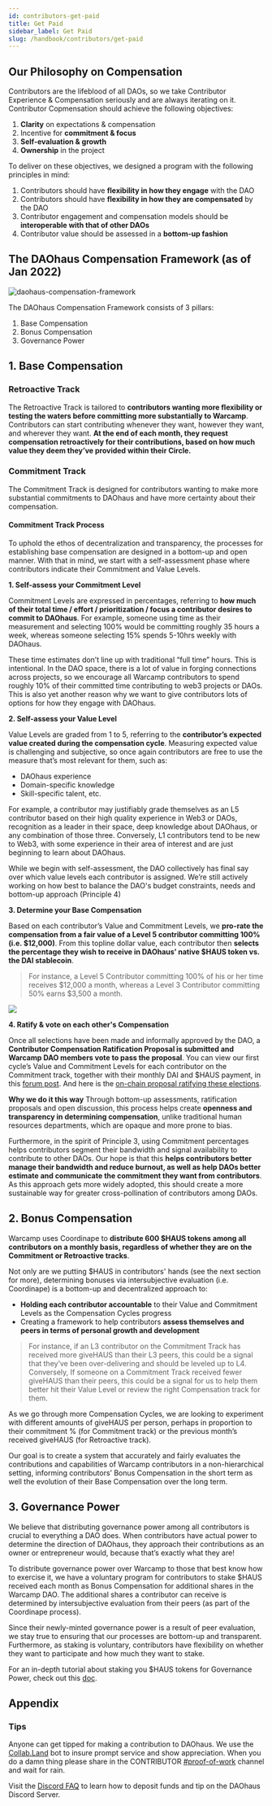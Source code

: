 ```yaml
---
id: contributors-get-paid
title: Get Paid
sidebar_label: Get Paid
slug: /handbook/contributors/get-paid
---
```


## Our Philosophy on Compensation 

Contributors are the lifeblood of all DAOs, so we take Contributor Experience & Compensation seriously and are always iterating on it. Contributor Copmensation should achieve the following objectives:
1. **Clarity** on expectations & compensation
2. Incentive for **commitment & focus**
3. **Self-evaluation & growth**
4. **Ownership** in the project

To deliver on these objectives, we designed a program with the following principles in mind: 
1. Contributors should have **flexibility in how they engage** with the DAO
2. Contributors should have **flexibility in how they are compensated** by the DAO
3. Contributor engagement and compensation models should be **interoperable with that of other DAOs**
4. Contributor value should be assessed in a **bottom-up fashion**

## The DAOhaus Compensation Framework (as of Jan 2022)

![daohaus-compensation-framework](https://cdn.substack.com/image/fetch/w_1100,c_limit,f_auto,q_auto:good,fl_progressive:steep/https%3A%2F%2Fbucketeer-e05bbc84-baa3-437e-9518-adb32be77984.s3.amazonaws.com%2Fpublic%2Fimages%2F24fa3079-7494-44f6-8ada-51dca896675b_1600x1090.png) 

The DAOhaus Compensation Framework consists of 3 pillars: 
1. Base Compensation 
2. Bonus Compensation 
3. Governance Power 

## 1. Base Compensation 

### Retroactive Track

The Retroactive Track is tailored to **contributors wanting more flexibility or testing the waters before committing more substantially to Warcamp**. Contributors can start contributing whenever they want, however they want, and wherever they want. **At the end of each month, they request compensation retroactively for their contributions, based on how much value they deem they’ve provided within their Circle.**

### Commitment Track

The Commitment Track is designed for contributors wanting to make more substantial commitments to DAOhaus and have more certainty about their compensation.

#### Commitment Track Process

To uphold the ethos of decentralization and transparency, the processes for establishing base compensation are designed in a bottom-up and open manner. With that in mind, we start with a self-assessment phase where contributors indicate their Commitment and Value Levels. 

**1. Self-assess your Commitment Level** 

Commitment Levels are expressed in percentages, referring to **how much of their total time / effort / prioritization / focus a contributor desires to commit to DAOhaus**. For example, someone using time as their measurement and selecting 100% would be committing roughly 35 hours a week, whereas someone selecting 15% spends 5-10hrs weekly with DAOhaus. 

These time estimates don’t line up with traditional “full time” hours. This is intentional. In the DAO space, there is a lot of value in forging connections across projects, so we encourage all Warcamp contributors to spend roughly 10% of their committed time contributing to web3 projects or DAOs. This is also yet another reason why we want to give contributors lots of options for how they engage with DAOhaus.

**2. Self-assess your Value Level** 

Value Levels are graded from 1 to 5, referring to the **contributor’s expected value created during the compensation cycle**. Measuring expected value is challenging and subjective, so once again contributors are free to use the measure that’s most relevant for them, such as: 
- DAOhaus experience
- Domain-specific knowledge
- Skill-specific talent, etc. 

For example, a contributor may justifiably grade themselves as an L5 contributor based on their high quality experience in Web3 or DAOs, recognition as a leader in their space, deep knowledge about DAOhaus, or any combination of those three. Conversely, L1 contributors tend to be new to Web3, with some experience in their area of interest and are just beginning to learn about DAOhaus. 

While we begin with self-assessment, the DAO collectively has final say over which value levels each contributor is assigned. We’re still actively working on how best to balance the DAO's budget constraints, needs and bottom-up approach (Principle 4)

**3. Determine your Base Compensation** 

Based on each contributor’s Value and Commitment Levels, we **pro-rate the compensation from a fair value of a Level 5 contributor committing 100% (i.e. $12,000)**. From this topline dollar value, each contributor then **selects the percentage they wish to receive in DAOhaus’ native $HAUS token vs. the DAI stablecoin**. 

> For instance, a Level 5 Contributor committing 100% of his or her time receives $12,000 a month, whereas a Level 3 Contributor committing 50% earns $3,500 a month. 

![](https://cdn.substack.com/image/fetch/w_1100,c_limit,f_auto,q_auto:good,fl_progressive:steep/https%3A%2F%2Fbucketeer-e05bbc84-baa3-437e-9518-adb32be77984.s3.amazonaws.com%2Fpublic%2Fimages%2F1e1a6f89-7314-4d1f-9a91-bf4f2298421d_1600x1090.png)

**4. Ratify & vote on each other's Compensation** 

Once all selections have been made and informally approved by the DAO, a **Contributor Compensation Ratification Proposal is submitted and Warcamp DAO members vote to pass the proposal**. You can view our first cycle’s Value and Commitment Levels for each contributor on the Commitment track, together with their monthly DAI and $HAUS payment, in this [forum post](https://forum.daohaus.club/t/compensation-cycle-1-contributor-commitments-ratification-proposal/3578). And here is the [on-chain proposal ratifying these elections](https://app.daohaus.club/dao/0x64/0xef3d8c4fbb1860fceab16595db7e650cd5ad51c1/proposals/76).

**Why we do it this way** 
Through bottom-up assessments, ratification proposals and open discussion, this process helps create **openness and transparency in determining compensation**, unlike traditional human resources departments, which are opaque and more prone to bias.

Furthermore, in the spirit of Principle 3, using Commitment percentages helps contributors segment their bandwidth and signal availability to contribute to other DAOs. Our hope is that this **helps contributors better manage their bandwidth and reduce burnout, as well as help DAOs better estimate and communicate the commitment they want from contributors**. As this approach gets more widely adopted, this should create a more sustainable way for greater cross-pollination of contributors among DAOs.

## 2. Bonus Compensation 

Warcamp uses Coordinape to **distribute 600 $HAUS tokens among all contributors on a monthly basis, regardless of whether they are on the Commitment or Retroactive tracks**. 

Not only are we putting $HAUS in contributors' hands (see the next section for more), determining bonuses via intersubjective evaluation (i.e. Coordinape) is a bottom-up and decentralized approach to:
- **Holding each contributor accountable** to their Value and Commitment Levels as the Compensation Cycles progress
- Creating a framework to help contributors **assess themselves and peers in terms of personal growth and development**

> For instance, if an L3 contributor on the Commitment Track has received more giveHAUS than their L3 peers, this could be a signal that they’ve been over-delivering and should be leveled up to L4. Conversely, If someone on a Commitment Track received fewer giveHAUS than their peers, this could be a signal for us to help them better hit their Value Level or review the right Compensation track for them. 

As we go through more Compensation Cycles, we are looking to experiment with different amounts of giveHAUS per person, perhaps in proportion to their commitment % (for Commitment track) or the previous month’s received giveHAUS (for Retroactive track).

Our goal is to create a system that accurately and fairly evaluates the contributions and capabilities of Warcamp contributors in a non-hierarchical setting, informing contributors’ Bonus Compensation in the short term as well the evolution of their Base Compensation over the long term.

## 3. Governance Power 
We believe that distributing governance power among all contributors is crucial to everything a DAO does. When contributors have actual power to determine the direction of DAOhaus, they approach their contributions as an owner or entrepreneur would, because that’s exactly what they are!

To distribute governance power over Warcamp to those that best know how to exercise it, we have a voluntary program for contributors to stake $HAUS received each month as Bonus Compensation for additional shares in the Warcamp DAO. The additional shares a contributor can receive is determined by intersubjective evaluation from their peers (as part of the Coordinape process). 

Since their newly-minted governance power is a result of peer evaluation, we stay true to ensuring that our processes are bottom-up and transparent. Furthermore, as staking is voluntary, contributors have flexibility on whether they want to participate and how much they want to stake. 

For an in-depth tutorial about staking you $HAUS tokens for Governance Power, check out this [doc](earn-power). 

## Appendix

### Tips
Anyone can get tipped for making a contribution to DAOhaus. We use the [Collab.Land](https://collab.land/) bot to insure prompt service and show appreciation. When you do a damn thing please share in the CONTRIBUTOR [#proof-of-work](https://discord.gg/9E34aNDFnV) channel and wait for rain.

Visit the [Discord FAQ](https://daohaus.club/docs/handbook/discord-faq) to learn how to deposit funds and tip on the DAOhaus Discord Server.


